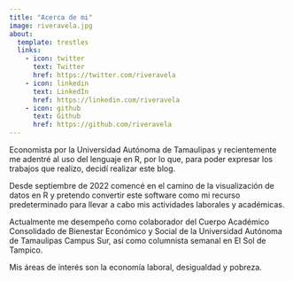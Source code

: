 ```yaml
---
title: "Acerca de mi"
image: riveravela.jpg
about:
  template: trestles
  links:
    - icon: twitter
      text: Twitter
      href: https://twitter.com/riveravela
    - icon: linkedin
      text: LinkedIn
      href: https://linkedin.com/riveravela
    - icon: github
      text: Github
      href: https://github.com/riveravela
---
```


Economista por la Universidad Autónoma de Tamaulipas y recientemente me adentré al uso del lenguaje en R, por lo que, para poder expresar los trabajos que realizo, decidí realizar este blog.

Desde septiembre de 2022 comencé en el camino de la visualización de datos en R y pretendo convertir este software como mi recurso predeterminado para llevar a cabo mis actividades laborales y académicas.

Actualmente me desempeño como colaborador del Cuerpo Académico Consolidado de Bienestar Económico y Social de la Universidad Autónoma de Tamaulipas Campus Sur, así como columnista semanal en El Sol de Tampico.

Mis áreas de interés son la economía laboral, desigualdad y pobreza.
